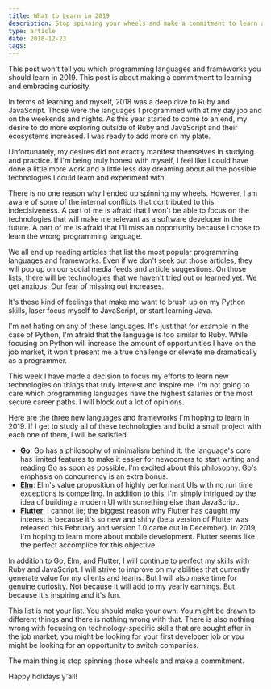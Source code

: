 ```yaml
---
title: What to Learn in 2019
description: Stop spinning your wheels and make a commitment to learn a new technology
type: article
date: 2018-12-23
tags:
---
```


This post won't tell you which programming languages and frameworks you should learn in 2019. This post is about making a commitment to learning and embracing curiosity.

In terms of learning and myself, 2018 was a deep dive to Ruby and JavaScript. Those were the languages I programmed with at my day job and on the weekends and nights. As this year started to come to an end, my desire to do more exploring outside of Ruby and JavaScript and their ecosystems increased. I was ready to add more on my plate.

Unfortunately, my desires did not exactly manifest themselves in studying and practice. If I'm being truly honest with myself, I feel like I could have done a little more work and a little less day dreaming about all the possible technologies I could learn and experiment with.

There is no one reason why I ended up spinning my wheels. However, I am aware of some of the internal conflicts that contributed to this indecisiveness. A part of me is afraid that I won't be able to focus on the technologies that will make me relevant as a software developer in the future. A part of me is afraid that I'll miss an opportunity because I chose to learn the wrong programming language.

We all end up reading articles that list the most popular programming languages and frameworks. Even if we don't seek out those articles, they will pop up on our social media feeds and article suggestions. On those lists, there will be technologies that we haven't tried out or learned yet. We get anxious. Our fear of missing out increases.

It's these kind of feelings that make me want to brush up on my Python skills, laser focus myself to JavaScript, or start learning Java.

I'm not hating on any of these languages. It's just that for example in the case of Python, I'm afraid that the language is too similar to Ruby. While focusing on Python will increase the amount of opportunities I have on the job market, it won't present me a true challenge or elevate me dramatically as a programmer.

This week I have made a decision to focus my efforts to learn new technologies on things that truly interest and inspire me. I'm not going to care which programming languages have the highest salaries or the most secure career paths. I will block out a lot of opinions.

Here are the three new languages and frameworks I'm hoping to learn in 2019. If I get to study all of these technologies and build a small project with each one of them, I will be satisfied.

- [**Go**](https://golang.org/): Go has a philosophy of minimalism behind it: the language's core has limited features to make it easier for newcomers to start writing and reading Go as soon as possible. I'm excited about this philosophy. Go's emphasis on concurrency is an extra bonus.
- [**Elm**](https://elm-lang.org/): Elm's value proposition of highly performant UIs with no run time exceptions is compelling. In addition to this, I'm simply intrigued by the idea of building a modern UI with something else than JavaScript.
- [**Flutter**](https://flutter.io/): I cannot lie; the biggest reason why Flutter has caught my interest is because it's so new and shiny (beta version of Flutter was released this February and version 1.0 came out in December). In 2019, I'm hoping to learn more about mobile development. Flutter seems like the perfect accomplice for this objective.

In addition to Go, Elm, and Flutter, I will continue to perfect my skills with Ruby and JavaScript. I will strive to improve on my abilities that currently generate value for my clients and teams. But I will also make time for genuine curiosity. Not because it will add to my yearly earnings. But because it's inspiring and it's fun.

This list is not your list. You should make your own. You might be drawn to different things and there is nothing wrong with that. There is also nothing wrong with focusing on technology-specific skills that are sought after in the job market; you might be looking for your first developer job or you might be looking for an opportunity to switch companies.

The main thing is stop spinning those wheels and make a commitment.

Happy holidays y'all!
